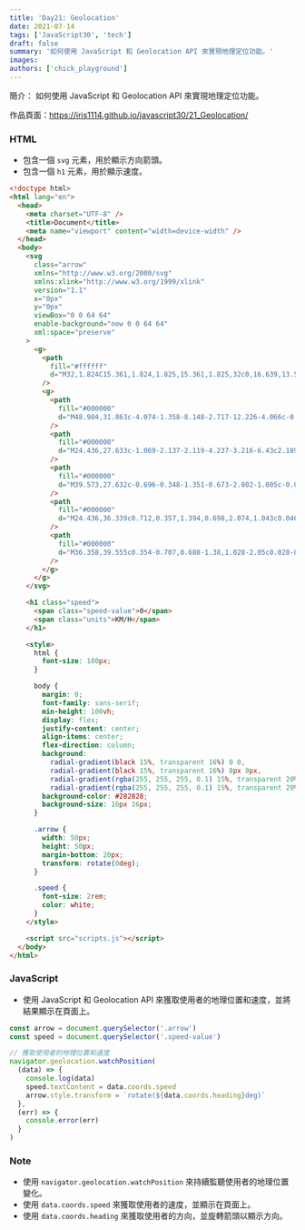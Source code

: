 ```yaml
---
title: 'Day21: Geolocation'
date: 2021-07-14
tags: ['JavaScript30', 'tech']
draft: false
summary: '如何使用 JavaScript 和 Geolocation API 來實現地理定位功能。'
images:
authors: ['chick_playground']
---
```


簡介： 如何使用 JavaScript 和 Geolocation API 來實現地理定位功能。

作品頁面：https://iris1114.github.io/javascript30/21_Geolocation/

### HTML

- 包含一個 `svg` 元素，用於顯示方向箭頭。
- 包含一個 `h1` 元素，用於顯示速度。

```html
<!doctype html>
<html lang="en">
  <head>
    <meta charset="UTF-8" />
    <title>Document</title>
    <meta name="viewport" content="width=device-width" />
  </head>
  <body>
    <svg
      class="arrow"
      xmlns="http://www.w3.org/2000/svg"
      xmlns:xlink="http://www.w3.org/1999/xlink"
      version="1.1"
      x="0px"
      y="0px"
      viewBox="0 0 64 64"
      enable-background="new 0 0 64 64"
      xml:space="preserve"
    >
      <g>
        <path
          fill="#ffffff"
          d="M32,1.824C15.361,1.824,1.825,15.361,1.825,32c0,16.639,13.537,30.176,30.175,30.176S62.175,48.639,62.175,32C62.175,15.361,48.639,1.824,32,1.824z M29.715,3.988h1.12l2.333,3.807V3.988h1.069v5.701h-1.155l-2.298-3.718v3.718h-1.069V3.988z M9.323,33.917H8.102l-1.136-4.262l-1.132,4.262H4.587l-1.361-5.701h1.178l0.859,3.916l1.042-3.916h1.369l0.999,3.982l0.875-3.982h1.159L9.323,33.917z M33.995,59.828c-0.181,0.285-0.438,0.497-0.77,0.636c-0.332,0.139-0.745,0.208-1.241,0.208c-0.721,0-1.274-0.167-1.661-0.5c-0.386-0.333-0.617-0.819-0.692-1.456l1.12-0.109c0.067,0.376,0.204,0.652,0.41,0.828c0.206,0.176,0.484,0.264,0.834,0.264c0.371,0,0.65-0.078,0.838-0.235c0.188-0.157,0.282-0.34,0.282-0.55c0-0.135-0.04-0.25-0.119-0.344c-0.079-0.095-0.217-0.177-0.414-0.247c-0.135-0.047-0.442-0.13-0.922-0.249c-0.617-0.153-1.05-0.341-1.299-0.564c-0.35-0.314-0.525-0.696-0.525-1.147c0-0.29,0.082-0.562,0.247-0.815c0.165-0.253,0.402-0.445,0.712-0.577c0.31-0.132,0.684-0.198,1.122-0.198c0.716,0,1.254,0.157,1.616,0.471c0.362,0.314,0.552,0.733,0.57,1.256l-1.151,0.051c-0.049-0.293-0.155-0.504-0.317-0.632c-0.162-0.128-0.405-0.193-0.729-0.193c-0.334,0-0.596,0.069-0.786,0.206c-0.122,0.088-0.183,0.206-0.183,0.354c0,0.135,0.057,0.25,0.171,0.346c0.145,0.122,0.498,0.249,1.058,0.381c0.56,0.132,0.974,0.269,1.243,0.41c0.268,0.141,0.478,0.334,0.63,0.58c0.152,0.245,0.227,0.548,0.227,0.908C34.267,59.237,34.176,59.543,33.995,59.828z M32,52.795c-11.466,0-20.795-9.329-20.795-20.795c0-11.466,9.329-20.795,20.795-20.795S52.795,20.534,52.795,32C52.795,43.466,43.466,52.795,32,52.795z M55.014,33.917v-5.701h4.227v0.965h-3.076v1.264h2.862v0.96h-2.862v1.552h3.185v0.961H55.014z"
        />
        <g>
          <path
            fill="#000000"
            d="M48.904,31.863c-4.074-1.358-8.148-2.717-12.226-4.066c-0.265-0.087-0.399-0.223-0.486-0.486c-1.349-4.077-2.708-8.151-4.066-12.226c-0.029-0.087-0.074-0.169-0.132-0.3c-0.054,0.152-0.09,0.245-0.122,0.34c-1.352,4.053-2.707,8.104-4.048,12.161c-0.096,0.292-0.246,0.428-0.532,0.522c-4.056,1.342-8.108,2.696-12.16,4.049c-0.097,0.032-0.189,0.074-0.344,0.137c0.172,0.06,0.267,0.093,0.362,0.125c4.074,1.358,8.148,2.717,12.224,4.072c0.204,0.068,0.337,0.158,0.412,0.386c1.243,3.757,2.498,7.511,3.75,11.265c0.144,0.432,0.291,0.862,0.463,1.373c0.068-0.185,0.108-0.285,0.142-0.386c1.349-4.042,2.701-8.083,4.04-12.128c0.094-0.284,0.231-0.438,0.523-0.534c4.056-1.341,8.108-2.696,12.161-4.048c0.099-0.033,0.195-0.076,0.347-0.137C49.067,31.925,48.987,31.891,48.904,31.863z M37.475,32.038c-1.316,0.439-2.631,0.879-3.947,1.314c-0.095,0.031-0.139,0.081-0.17,0.173c-0.434,1.313-0.873,2.625-1.311,3.937c-0.012,0.033-0.024,0.066-0.046,0.126c-0.056-0.166-0.104-0.306-0.15-0.446c-0.407-1.219-0.814-2.437-1.218-3.657c-0.025-0.074-0.068-0.104-0.134-0.125c-1.323-0.44-2.646-0.881-3.968-1.322c-0.031-0.01-0.062-0.022-0.118-0.041c0.05-0.02,0.081-0.034,0.112-0.045c1.315-0.439,2.631-0.879,3.947-1.314c0.093-0.03,0.142-0.075,0.173-0.17c0.435-1.316,0.875-2.632,1.314-3.947c0.01-0.031,0.022-0.062,0.039-0.11c0.019,0.042,0.033,0.069,0.043,0.097c0.441,1.323,0.882,2.645,1.321,3.969c0.028,0.085,0.072,0.129,0.158,0.158c1.324,0.438,2.646,0.879,3.969,1.32c0.027,0.009,0.053,0.02,0.1,0.038C37.538,32.013,37.507,32.027,37.475,32.038z"
          />
          <path
            fill="#000000"
            d="M24.436,27.633c-1.069-2.137-2.119-4.237-3.216-6.43c2.189,1.094,4.292,2.145,6.433,3.216c-0.359,0.713-0.706,1.404-1.057,2.091c-0.023,0.045-0.078,0.082-0.127,0.106C25.807,26.949,25.143,27.28,24.436,27.633z"
          />
          <path
            fill="#000000"
            d="M39.573,27.632c-0.696-0.348-1.351-0.673-2.002-1.005c-0.076-0.038-0.155-0.104-0.193-0.177c-0.338-0.661-0.666-1.326-1.019-2.033c2.121-1.061,4.228-2.115,6.43-3.217C41.69,23.399,40.635,25.509,39.573,27.632z"
          />
          <path
            fill="#000000"
            d="M24.436,36.339c0.712,0.357,1.394,0.698,2.074,1.043c0.046,0.024,0.088,0.073,0.113,0.121c0.339,0.671,0.674,1.345,1.028,2.051c-2.126,1.063-4.232,2.117-6.43,3.216C22.317,40.577,23.37,38.472,24.436,36.339z"
          />
          <path
            fill="#000000"
            d="M36.358,39.555c0.354-0.707,0.688-1.38,1.028-2.05c0.028-0.056,0.084-0.111,0.14-0.139c0.67-0.339,1.343-0.674,2.047-1.026c1.066,2.131,2.118,4.235,3.215,6.43C40.601,41.676,38.503,40.628,36.358,39.555z"
          />
        </g>
      </g>
    </svg>

    <h1 class="speed">
      <span class="speed-value">0</span>
      <span class="units">KM/H</span>
    </h1>

    <style>
      html {
        font-size: 100px;
      }

      body {
        margin: 0;
        font-family: sans-serif;
        min-height: 100vh;
        display: flex;
        justify-content: center;
        align-items: center;
        flex-direction: column;
        background:
          radial-gradient(black 15%, transparent 16%) 0 0,
          radial-gradient(black 15%, transparent 16%) 8px 8px,
          radial-gradient(rgba(255, 255, 255, 0.1) 15%, transparent 20%) 0 1px,
          radial-gradient(rgba(255, 255, 255, 0.1) 15%, transparent 20%) 8px 9px;
        background-color: #282828;
        background-size: 16px 16px;
      }

      .arrow {
        width: 50px;
        height: 50px;
        margin-bottom: 20px;
        transform: rotate(0deg);
      }

      .speed {
        font-size: 2rem;
        color: white;
      }
    </style>

    <script src="scripts.js"></script>
  </body>
</html>
```

### JavaScript

- 使用 JavaScript 和 Geolocation API 來獲取使用者的地理位置和速度，並將結果顯示在頁面上。

```javascript
const arrow = document.querySelector('.arrow')
const speed = document.querySelector('.speed-value')

// 獲取使用者的地理位置和速度
navigator.geolocation.watchPosition(
  (data) => {
    console.log(data)
    speed.textContent = data.coords.speed
    arrow.style.transform = `rotate(${data.coords.heading}deg)`
  },
  (err) => {
    console.error(err)
  }
)
```

### Note

- 使用 `navigator.geolocation.watchPosition` 來持續監聽使用者的地理位置變化。
- 使用 `data.coords.speed` 來獲取使用者的速度，並顯示在頁面上。
- 使用 `data.coords.heading` 來獲取使用者的方向，並旋轉箭頭以顯示方向。
